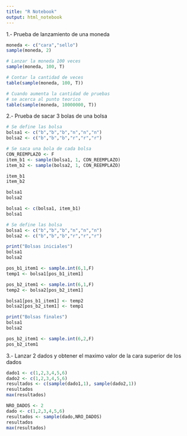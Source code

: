 ```yaml
---
title: "R Notebook"
output: html_notebook
---
```


1.- Prueba de lanzamiento de una moneda
```r
moneda <- c("cara","sello")
sample(moneda, 2)
```


```r
# Lanzar la moneda 100 veces
sample(moneda, 100, T)
```

```r
# Contar la cantidad de veces
table(sample(moneda, 100, T))
```

```r
# Cuando aumenta la cantidad de pruebas 
# se acerca al punto teorico
table(sample(moneda, 10000000, T))
```

2.- Prueba de sacar 3 bolas de una bolsa 

```r
# Se define las bolsa
bolsa1 <- c("b","b","b","n","n","n")
bolsa2 <- c("b","b","b","r","r","r")

# Se saca una bola de cada bolsa
CON_REEMPLAZO <- F
item_b1 <- sample(bolsa1, 1, CON_REEMPLAZO)
item_b2 <- sample(bolsa2, 1, CON_REEMPLAZO)

item_b1
item_b2
```

```r
bolsa1
bolsa2
```

```r
bolsa1 <- c(bolsa1, item_b1)
bolsa1

```
```r
# Se define las bolsa
bolsa1 <- c("b","b","b","n","n","n")
bolsa2 <- c("b","b","b","r","r","r")

print("Bolsas iniciales")
bolsa1
bolsa2

pos_b1_item1 <- sample.int(6,1,F)
temp1 <- bolsa1[pos_b1_item1]

pos_b2_item1 <- sample.int(6,1,F)
temp2 <- bolsa2[pos_b2_item1]

bolsa1[pos_b1_item1] <- temp2
bolsa2[pos_b2_item1] <- temp1

print("Bolsas finales")
bolsa1
bolsa2

```

```r
pos_b2_item1 <- sample.int(6,2,F)
pos_b2_item1
```

3.- Lanzar 2 dados y obtener el maximo valor de la cara superior de los dados
```r
dado1 <- c(1,2,3,4,5,6)
dado2 <- c(1,2,3,4,5,6)
resultados <- c(sample(dado1,1), sample(dado2,1))
resultados
max(resultados)

```
```r
NRO_DADOS <- 2
dado <- c(1,2,3,4,5,6)
resultados <- sample(dado,NRO_DADOS)
resultados
max(resultados)
```

